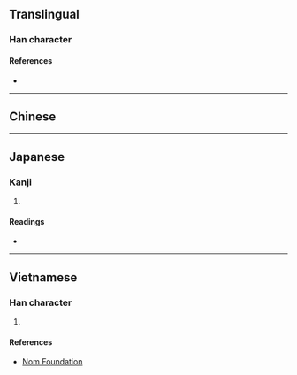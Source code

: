 {{also|歲}}
{{character info/new}}
==Translingual==

===Han character===
{{Han char|rn=46|rad=山|as=09|sn=12|four=|canj=UIHH|ids=⿱山⿵戌𣥂}}

====References====
* {{Han ref|kx=0316.381|dkj=08319|hdz=10785.110|uh=5D57|ud=23895}}

----

==Chinese==
{{zh-see|歲|v}}

----

==Japanese==

===Kanji===
{{ja-kanji|grade=|rs=山09}}

# {{defn|lang=ja|sort=山09}}

====Readings====
* {{ja-readings|on=[[せい]] (sei)|kun=}}

----

==Vietnamese==

===Han character===
{{vi-readings|rs=山09|hanviet=tuế}}

# {{defn|lang=vi|sort=山09}}

====References====
* [http://nomfoundation.org/common/nom_details.php?codepoint=5d57 Nom Foundation]